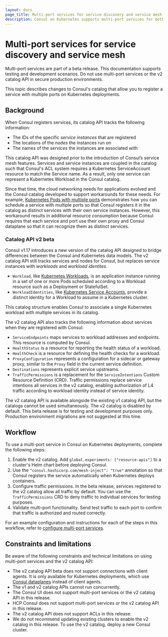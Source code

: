 ```yaml
---
layout: docs
page_title: Multi-port services for service discovery and service mesh
description: Consul on Kubernetes supports multi-port services for both service discovery and service mesh scenarios. Learn about Consul’s v2 catalog changes to support multiple ports for a service running in a single container.
---
```


# Multi-port services for service discovery and service mesh

<Warning>

Multi-port services are part of a beta release. This documentation supports testing and development scenarios. Do not use multi-port services or the v2 catalog API in secure production environments.

</Warning>

This topic describes changes to Consul's catalog that allow you to register a service with multiple ports on Kubernetes deployments.

## Background

When Consul registers services, its catalog API tracks the following information:

- The IDs of the specific _service instances_ that are registered
- The locations of the _nodes_ the instances run on
- The names of the _services_ the instances are associated with

This catalog API was designed prior to the introduction of Consul’s service mesh features. Services and service instances are coupled in the catalog such that Consul's ACL system requires a Kubernetes ServiceAccount resource to match the Service name. As a result, only one service can represent a Kubernetes Workload in the Consul catalog.

Since that time, the cloud networking needs for applications evolved and the Consul catalog developed to support workarounds for these needs. For example, [Kubernetes Pods with multiple ports](/consul/docs/k8s/connect#kubernetes-pods-with-multiple-ports) demonstrates how you can schedule a service with multiple ports so that Consul registers it in the catalog as distinct services with their own service instances. However, this workaround results in additional resource consumption because Consul requires that each service and port use their own proxy and Consul dataplane so that it can recognize them as distinct services.

### Catalog API v2 beta

Consul v1.17 introduces a new version of the catalog API designed to bridge differences between the Consul and Kubernetes data models. The v2 catalog API still tracks services and nodes for Consul, but replaces service instances with _workloads_ and _workload identites_.

- `Workload`, like [Kubernetes Workloads](https://kubernetes.io/docs/concepts/workloads/), is an application instance running in a set of one or more Pods scheduled according to a Workload resource such as a Deployment or StatefulSet.
- `WorkloadIdentities`, like [Kubernetes Service Accounts](https://kubernetes.io/docs/concepts/security/service-accounts/), provide a distinct identity for a Workload to assume in a Kubernetes cluster.

This catalog structure enables Consul to associate a single Kubernetes workload with multiple services in its catalog.

The v2 catalog API also tracks the following information about services when they are registered with Consul:

- `ServiceEndpoints` maps services to workload addresses and endpoints. This resource is computed by Consul.
- `HealthStatus` is a resource for reporting the health status of a workload.
- `HealthCheck` is a resource for defining the health checks for a workload.
- `ProxyConfiguration` represents a configuration for a sidecar or gateway proxy, similar to the `Proxy` field in the current service definition.
- `Destinations` represents explicit service upstreams.
- `TrafficPermissions` is a replacement for the `ServiceIntentions` Custom Resource Definition (CRD). Traffic permissions replace service intentions all services in the v2 catalog, enabling authorization of L4 traffic according to workload identity instead of service identity.

The v2 catalog API is available alongside the existing v1 catalog API, but the catalogs cannot be used simultaneously. The v2 catalog is disabled by default. This beta release is for testing and development purposes only. Production environment migrations are not suggested at this time.

## Workflow

To use a multi-port service in Consul on Kubernetes deployments, complete the following steps:

1. Enable the v2 catalog. Add `global.experiments: ["resource-apis"]` to a cluster's Helm chart before deploying Consul.
1. Use the `"consul.hashicorp.com/mesh-inject": "true"` annotation so that Consul registers the service automatically when Kubernetes deploys containers.
1. Configure traffic permissions. In the beta release, services registered to the v2 catalog allow all traffic by default. You can use the `TrafficPermissions` CRD to deny traffic to individual services for testing purposes.
1. Validate multi-port functionality. Send test traffic to each port to confirm that traffic is authorized and routed correctly.

For an example configuration and instructions for each of the steps in this workflow, refer to [configure multi-port services](/consul/docs/k8s/multiport/configure).

## Constraints and limitations

Be aware of the following constraints and technical limitations on using multi-port services and the v2 catalog API:

- The v2 catalog API beta does not support connections with client agents. It is only available for Kubernetes deployments, which use [Consul dataplanes](consul/docs/connect/dataplane) instead of client agents.
- The v1 and v2 catalog APIs cannot run concurrently.
- The Consul UI does not support multi-port services or the v2 catalog API in this release.
- HCP Consul does not support multi-port services or the v2 catalog API in this release.
- The v2 catalog API does not support ACLs in this release.
- We do not recommend updating existing clusters to enable the v2 catalog in this release. To use the v2 catalog, deploy a new Consul cluster.